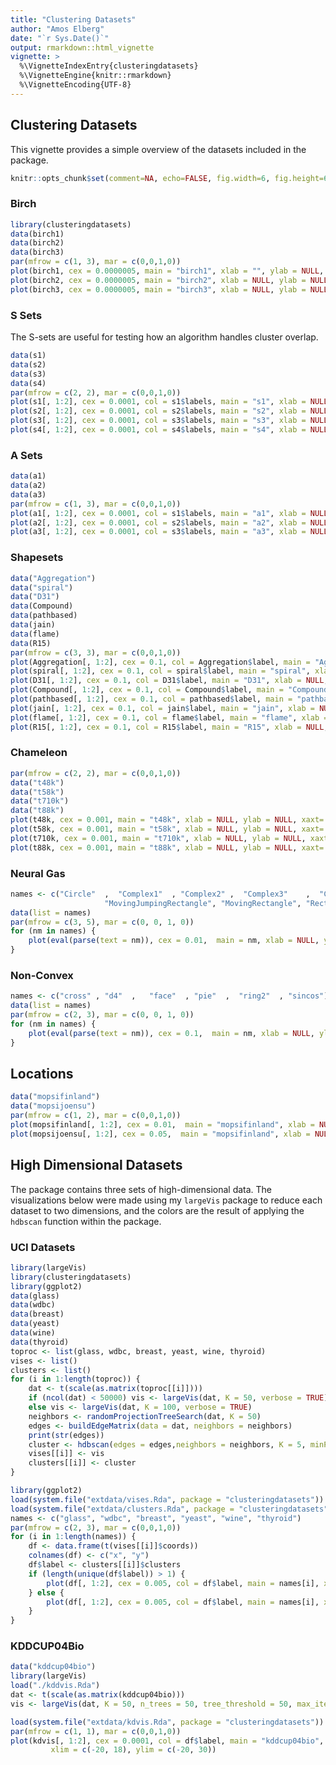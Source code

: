 ```yaml
---
title: "Clustering Datasets"
author: "Amos Elberg"
date: "`r Sys.Date()`"
output: rmarkdown::html_vignette
vignette: >
  %\VignetteIndexEntry{clusteringdatasets}
  %\VignetteEngine{knitr::rmarkdown}
  %\VignetteEncoding{UTF-8}
---
```


## Clustering Datasets

This vignette provides a simple overview of the datasets included in the package. 

```r
knitr::opts_chunk$set(comment=NA, echo=FALSE, fig.width=6, fig.height=6)
```

### Birch

```r
library(clusteringdatasets)
data(birch1)
data(birch2)
data(birch3)
par(mfrow = c(1, 3), mar = c(0,0,1,0))
plot(birch1, cex = 0.0000005, main = "birch1", xlab = "", ylab = NULL, xaxt='n', yaxt = 'n')
plot(birch2, cex = 0.0000005, main = "birch2", xlab = NULL, ylab = NULL, xaxt='n',yaxt = 'n')
plot(birch3, cex = 0.0000005, main = "birch3", xlab = NULL, ylab = NULL, xaxt='n',yaxt = 'n')
```

### S Sets

The S-sets are useful for testing how an algorithm handles cluster overlap.

```r
data(s1)
data(s2)
data(s3)
data(s4)
par(mfrow = c(2, 2), mar = c(0,0,1,0))
plot(s1[, 1:2], cex = 0.0001, col = s1$labels, main = "s1", xlab = NULL, ylab = NULL, xaxt='n',yaxt = 'n')
plot(s2[, 1:2], cex = 0.0001, col = s2$labels, main = "s2", xlab = NULL, ylab = NULL, xaxt='n',yaxt = 'n')
plot(s3[, 1:2], cex = 0.0001, col = s3$labels, main = "s3", xlab = NULL, ylab = NULL, xaxt='n',yaxt = 'n')
plot(s4[, 1:2], cex = 0.0001, col = s4$labels, main = "s4", xlab = NULL, ylab = NULL, xaxt='n',yaxt = 'n')
```


### A Sets

```r
data(a1)
data(a2)
data(a3)
par(mfrow = c(1, 3), mar = c(0,0,1,0))
plot(a1[, 1:2], cex = 0.0001, col = s1$labels, main = "a1", xlab = NULL, ylab = NULL, xaxt='n',yaxt = 'n')
plot(a2[, 1:2], cex = 0.0001, col = s2$labels, main = "a2", xlab = NULL, ylab = NULL, xaxt='n',yaxt = 'n')
plot(a3[, 1:2], cex = 0.0001, col = s3$labels, main = "a3", xlab = NULL, ylab = NULL, xaxt='n',yaxt = 'n')
```

### Shapesets

```r
data("Aggregation")
data("spiral")
data("D31")
data(Compound)
data(pathbased)
data(jain)
data(flame)
data(R15)
par(mfrow = c(3, 3), mar = c(0,0,1,0))
plot(Aggregation[, 1:2], cex = 0.1, col = Aggregation$label, main = "Aggregation", xlab = NULL, ylab = NULL, xaxt='n',yaxt = 'n')
plot(spiral[, 1:2], cex = 0.1, col = spiral$label, main = "spiral", xlab = NULL, ylab = NULL, xaxt='n',yaxt = 'n')
plot(D31[, 1:2], cex = 0.1, col = D31$label, main = "D31", xlab = NULL, ylab = NULL, xaxt='n',yaxt = 'n')
plot(Compound[, 1:2], cex = 0.1, col = Compound$label, main = "Compound", xlab = NULL, ylab = NULL, xaxt='n',yaxt = 'n')
plot(pathbased[, 1:2], cex = 0.1, col = pathbased$label, main = "pathbased", xlab = NULL, ylab = NULL, xaxt='n',yaxt = 'n')
plot(jain[, 1:2], cex = 0.1, col = jain$label, main = "jain", xlab = NULL, ylab = NULL, xaxt='n',yaxt = 'n')
plot(flame[, 1:2], cex = 0.1, col = flame$label, main = "flame", xlab = NULL, ylab = NULL, xaxt='n',yaxt = 'n')
plot(R15[, 1:2], cex = 0.1, col = R15$label, main = "R15", xlab = NULL, ylab = NULL, xaxt='n',yaxt = 'n')
```

### Chameleon

```r
par(mfrow = c(2, 2), mar = c(0,0,1,0))
data("t48k")
data("t58k")
data("t710k")
data("t88k")
plot(t48k, cex = 0.001, main = "t48k", xlab = NULL, ylab = NULL, xaxt='n',yaxt = 'n')
plot(t58k, cex = 0.001, main = "t58k", xlab = NULL, ylab = NULL, xaxt='n',yaxt = 'n')
plot(t710k, cex = 0.001, main = "t710k", xlab = NULL, ylab = NULL, xaxt='n',yaxt = 'n')
plot(t88k, cex = 0.001, main = "t88k", xlab = NULL, ylab = NULL, xaxt='n',yaxt = 'n')
```

### Neural Gas

```r
names <- c("Circle"  ,  "Complex1"  , "Complex2" ,  "Complex3"    ,  "Complex4"     ,   "Discrete"  , "HiLoDensity" ,  "JumpingRectangle" ,
					 "MovingJumpingRectangle", "MovingRectangle", "Rectangle" ,  "RMouseRectangle"    ) # "Ring"
data(list = names)
par(mfrow = c(3, 5), mar = c(0, 0, 1, 0))
for (nm in names) {
	plot(eval(parse(text = nm)), cex = 0.01,  main = nm, xlab = NULL, ylab = NULL, xaxt='n',yaxt = 'n')
}
```


### Non-Convex

```r
names <- c("cross" , "d4"  ,   "face"  , "pie"  ,  "ring2"  , "sincos")
data(list = names)
par(mfrow = c(2, 3), mar = c(0, 0, 1, 0))
for (nm in names) {
	plot(eval(parse(text = nm)), cex = 0.1,  main = nm, xlab = NULL, ylab = NULL, xaxt='n',yaxt = 'n')
}
```

## Locations

```r
data("mopsifinland")
data("mopsijoensu")
par(mfrow = c(1, 2), mar = c(0,0,1,0))
plot(mopsifinland[, 1:2], cex = 0.01,  main = "mopsifinland", xlab = NULL, ylab = NULL, xaxt='n',yaxt = 'n')
plot(mopsijoensu[, 1:2], cex = 0.05,  main = "mopsifinland", xlab = NULL, ylab = NULL, xaxt='n',yaxt = 'n')
```

## High Dimensional Datasets

The package contains three sets of high-dimensional data. The visualizations below were made using my `largeVis` package to reduce each dataset to two dimensions, and the colors are the result of applying the `hdbscan` function within the package. 

### UCI Datasets

```r
library(largeVis)
library(clusteringdatasets)
library(ggplot2)
data(glass)
data(wdbc)
data(breast)
data(yeast)
data(wine)
data(thyroid)
toproc <- list(glass, wdbc, breast, yeast, wine, thyroid)
vises <- list()
clusters <- list()
for (i in 1:length(toproc)) {
	dat <- t(scale(as.matrix(toproc[[i]])))
	if (ncol(dat) < 50000) vis <- largeVis(dat, K = 50, verbose = TRUE)
	else vis <- largeVis(dat, K = 100, verbose = TRUE)
	neighbors <- randomProjectionTreeSearch(dat, K = 50)
	edges <- buildEdgeMatrix(data = dat, neighbors = neighbors)
	print(str(edges))
	cluster <- hdbscan(edges = edges,neighbors = neighbors, K = 5, minPts = 10, verbose = TRUE)
	vises[[i]] <- vis
	clusters[[i]] <- cluster
}
```

```r
library(ggplot2)
load(system.file("extdata/vises.Rda", package = "clusteringdatasets"))
load(system.file("extdata/clusters.Rda", package = "clusteringdatasets"))
names <- c("glass", "wdbc", "breast", "yeast", "wine", "thyroid")
par(mfrow = c(2, 3), mar = c(0,0,1,0))
for (i in 1:length(names)) {
	df <- data.frame(t(vises[[i]]$coords))
	colnames(df) <- c("x", "y")
	df$label <- clusters[[i]]$clusters
	if (length(unique(df$label)) > 1) {
		plot(df[, 1:2], cex = 0.005, col = df$label, main = names[i], xlab = NULL, ylab = NULL, xaxt='n',yaxt = 'n')
	} else {
		plot(df[, 1:2], cex = 0.005, col = df$label, main = names[i], xlab = NULL, ylab = NULL, xaxt='n',yaxt = 'n')
	}
}
```

### KDDCUP04Bio

```r
data("kddcup04bio")
library(largeVis)
load("./kddvis.Rda")
dat <- t(scale(as.matrix(kddcup04bio)))
vis <- largeVis(dat, K = 50, n_trees = 50, tree_threshold = 50, max_iter = 2, verbose = TRUE)
```

```r
load(system.file("extdata/kdvis.Rda", package = "clusteringdatasets"))
par(mfrow = c(1, 1), mar = c(0,0,1,0))
plot(kdvis[, 1:2], cex = 0.0001, col = df$label, main = "kddcup04bio", xlab = NULL, ylab = NULL, xaxt='n',yaxt = 'n', 
		 xlim = c(-20, 18), ylim = c(-20, 30))
```



